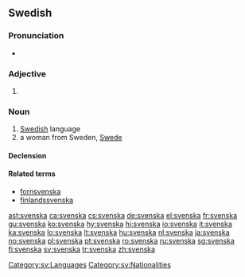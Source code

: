 ==Swedish==

===Pronunciation===
* {{audio|Sv-svenska.ogg|audio}}

===Adjective===
{{head|sv|adjective form}}

# {{sv-adj-form-abs-def+pl|svensk}}

===Noun===
{{sv-noun|g=c}}

# [[Swedish]] language
# a woman from Sweden, [[Swede]]

====Declension====
{{sv-noun-unc-irreg-c|definitions=1}}
{{sv-noun-reg-or|svensk|definitions=2}}

====Related terms====
* [[fornsvenska]]
* [[finlandssvenska]]

[[Category:sv:Languages]]
[[Category:sv:Nationalities]]

[[ast:svenska]]
[[ca:svenska]]
[[cs:svenska]]
[[de:svenska]]
[[el:svenska]]
[[fr:svenska]]
[[gu:svenska]]
[[ko:svenska]]
[[hy:svenska]]
[[hi:svenska]]
[[io:svenska]]
[[it:svenska]]
[[ka:svenska]]
[[lo:svenska]]
[[lt:svenska]]
[[hu:svenska]]
[[nl:svenska]]
[[ja:svenska]]
[[no:svenska]]
[[pl:svenska]]
[[pt:svenska]]
[[ro:svenska]]
[[ru:svenska]]
[[sg:svenska]]
[[fi:svenska]]
[[sv:svenska]]
[[tr:svenska]]
[[zh:svenska]]